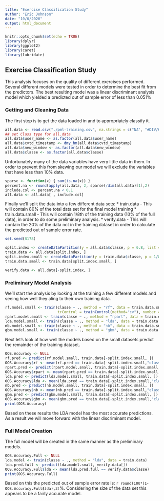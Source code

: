 ---
title: "Exercise Classification Study"
author: "Eric Johnson"
date: "10/6/2020"
output: html_document
---

```{r setup, include=FALSE}
knitr::opts_chunk$set(echo = TRUE)
library(dplyr)
library(ggplot2)
library(caret)
library(lubridate)
```

## Exercise Classification Study

This analysis focuses on the quality of different exercises performed. Several different
models were tested in order to determine the best fit from the predictors. The best 
resulting model was a linear discriminant analysis model which yielded a predicted out of 
sample error of less than 0.051%


### Getting and Cleaning Data

The first step is to get the data loaded in and to appropriately classify it.

```{r Load.Data}
all.data <- read.csv("./pml-training.csv", na.strings = c("NA", "#DIV/0!"))
## set Class type for all.data
all.data$user_name <- as.factor(all.data$user_name)
all.data$cvtd_timestamp <- dmy_hm(all.data$cvtd_timestamp)
all.data$new_window <- as.factor(all.data$new_window)
all.data$classe <- as.factor(all.data$classe)
```

Unfortunately many of the data variables have very little data in them. In order to prevent
this from skewing our model we will exclude the variables that have less than 10% data.

``` {r Elim.Sparse.Data}
sparse <- function(x) { sum(is.na(x)) }
percent.na <- round(apply(all.data, 2, sparse)/dim(all.data)[1],2)
include.col <- percent.na < 0.1
all.data <- all.data[ , include.col]

```

Finally we'll split the data into a few different data sets:
* train.data - This will contain 80% of the total data set for the final model training
* train.data.small - This will contain 1/8th of the training data (10% of the full data),
in order to do some preliminary analysis.
* verify.data - This will contain the 20% of the data not in the training dataset in order 
to calculate the predicted out of sample error rate.

``` {r Split.Dataset}
set.seed(8178)

split.index <- createDataPartition(y = all.data$classe, p = 0.8, list = FALSE)
train.data <- all.data[split.index, ]
split.index.small <- createDataPartition(y = train.data$classe, p = 1/8, list = FALSE)
train.data.small <- train.data[split.index.small, ]

verify.data <- all.data[-split.index, ]

```

### Preliminary Model Analysis

We'll start the analysis by looking at the training a few different models and seeing how
well they aling to their own training data.

```{r Prelim.Train, warning = FALSE, cache = TRUE}
rf.model.small <- train(classe ~ ., method = "rf", data = train.data.small, 
                        trControl = trainControl(method="cv"), number = 3)
rpart.model.small <- train(classe ~ ., method = "rpart", data = train.data.small)
lda.model.small <- train(classe ~ ., method = "lda", data = train.data.small)
nb.model.small <- train(classe ~ ., method = "nb", data = train.data.small)
gbm.model.small <- train(classe ~ ., method = "gbm", data = train.data.small, verbose = FALSE)
```

Next let's look at how well the models based on the small datasets predict the remainder
of the training dataset.

``` {r Prelime.OOSError, warning = FALSE}
OOS.Accuracy <- NULL
rf.pred <- predict(rf.model.small, train.data[-split.index.small, ])
OOS.Accuracy$rf <- mean(rf.pred == train.data[-split.index.small,"classe"])
rpart.pred <- predict(rpart.model.small, train.data[-split.index.small, ])
OOS.Accuracy$rpart <- mean(rpart.pred == train.data[-split.index.small,"classe"])
lda.pred <- predict(lda.model.small, train.data[-split.index.small, ])
OOS.Accuracy$lda <- mean(lda.pred == train.data[-split.index.small,"classe"])
nb.pred <- predict(nb.model.small, train.data[-split.index.small, ])
OOS.Accuracy$nb <- mean(nb.pred == train.data[-split.index.small,"classe"])
gbm.pred <- predict(gbm.model.small, train.data[-split.index.small, ])
OOS.Accuracy$gbm <- mean(gbm.pred == train.data[-split.index.small,"classe"])
print(OOS.Accuracy)
```

Based on these results the LDA model has the most accurate predictions. As a result we 
will move forward with the linear discriminant model.

### Full Model Creation

The full model will be created in the same manner as the preliminary models.

``` {r Full.Model, warning = FALSE}
OOS.Accuracy.Full <- NULL
lda.model <- train(classe ~ ., method = "lda", data = train.data)
lda.pred.full <- predict(lda.model.small, verify.data[])
OOS.Accuracy.Full$lda <- mean(lda.pred.full == verify.data$classe)
print(OOS.Accuracy.Full)

```

Based on this the predicted out of sample error rate is: `r round(100*(1-OOS.Accuracy.Full$lda),3)`%.
Considering the size of the data set this appears to be a fairly accurate model.

